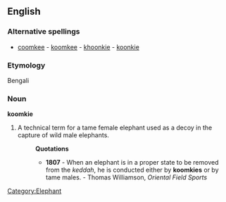 ==English==

===Alternative spellings===
* [[coomkee]] - [[koomkee]] - [[khoonkie]] - [[koonkie]]

===Etymology===
Bengali

===Noun===
'''koomkie'''
# A technical term for a tame female elephant used as a decoy in the capture of wild male elephants.
#:'''Quotations'''
#:*'''1807''' - When an elephant is in a proper state to be removed from the ''keddah'', he is conducted either by '''koomkies''' or by tame males. - Thomas Williamson, ''Oriental Field Sports''

[[Category:Elephant]]